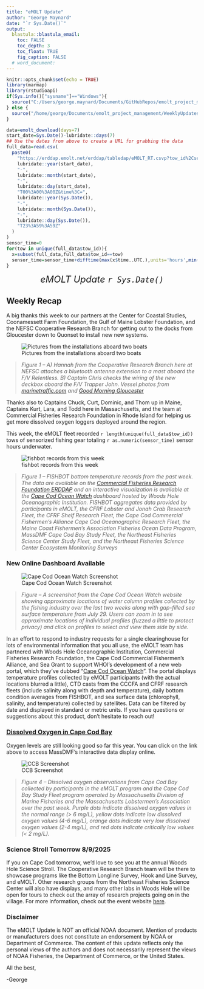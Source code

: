 ```yaml
---
title: "eMOLT Update"
author: "George Maynard"
date: "`r Sys.Date()`"  
output: 
  blastula::blastula_email:
    toc: FALSE
    toc_depth: 3
    toc_float: TRUE
    fig_caption: FALSE
  # word_document:
---
```

  
```r
knitr::opts_chunk$set(echo = TRUE)
library(marmap)
library(rstudioapi)
if(Sys.info()["sysname"]=="Windows"){
  source("C:/Users/george.maynard/Documents/GitHubRepos/emolt_project_management/WeeklyUpdates/forecast_check/R/emolt_download.R")
} else {
  source("/home/george/Documents/emolt_project_management/WeeklyUpdates/forecast_check/R/emolt_download.R")
}

data=emolt_download(days=7)
start_date=Sys.Date()-lubridate::days(7)
## Use the dates from above to create a URL for grabbing the data
full_data=read.csv(
  paste0(
    "https://erddap.emolt.net/erddap/tabledap/eMOLT_RT.csvp?tow_id%2Csegment_type%2Ctime%2Clatitude%2Clongitude%2Cdepth%2Ctemperature%2Csensor_type&segment_type=3&time%3E=",
    lubridate::year(start_date),
    "-",
    lubridate::month(start_date),
    "-",
    lubridate::day(start_date),
    "T00%3A00%3A00Z&time%3C=",
    lubridate::year(Sys.Date()),
    "-",
    lubridate::month(Sys.Date()),
    "-",
    lubridate::day(Sys.Date()),
    "T23%3A59%3A59Z"
  )
)
sensor_time=0
for(tow in unique(full_data$tow_id)){
  x=subset(full_data,full_data$tow_id==tow)
  sensor_time=sensor_time+difftime(max(x$time..UTC.),units='hours',min(x$time..UTC.))
}
```

<center> 

<font size="5"> *eMOLT Update `r Sys.Date()` * </font>
  
</center>
  
## Weekly Recap 

A big thanks this week to our partners at the Center for Coastal Studies, Coonamessett Farm Foundation, the Gulf of Maine Lobster Foundation, and the NEFSC Cooperative Research Branch for getting out to the docks from Gloucester down to Quonset to install new new systems. 

![Pictures from the installations aboard two boats](relentless.jpg)

> *Figure 1 -- A) Hannah from the Cooperative Research Branch here at NEFSC attaches a bluetooth antenna extension to a mast aboard the F/V Relentless. B) Captain Chris checks the wiring of the new deckbox aboard the F/V Trapper John. Vessel photos from [marinetraffic.com](https://www.marinetraffic.com/en/photos/of/ships/shipid:3555299/shipname:RELENTLESS?order=date_uploaded) and [Good Morning Gloucester](https://goodmorninggloucester.com/2019/07/16/all-aluminum-construction-lobsterboat-f-v-trapper-john-heads-out-to-harvest-lobster/)*

Thanks also to Captains Chuck, Curt, Dominic, and Thom up in Maine, Captains Kurt, Lara, and Todd here in Massachusetts, and the team at Commercial Fisheries Research Foundation in Rhode Island for helping us get more dissolved oxygen loggers deployed around the region.     

This week, the eMOLT fleet recorded `r length(unique(full_data$tow_id))` tows of sensorized fishing gear totaling `r as.numeric(sensor_time)` sensor hours underwater. 

![fishbot records from this week](FISHBOT.png)

> *Figure 1 -- FISHBOT bottom temperature records from the past week. The data are available on the [Commercial Fisheries Research Foundation ERDDAP](https://erddap.ondeckdata.com/erddap/tabledap/fishbot_realtime.html) and an interactive visualization is available at the [Cape Cod Ocean Watch](https://ccocean.whoi.edu/index.html) dashboard hosted by Woods Hole Oceanographic Institution. FISHBOT aggregates data provided by participants in eMOLT, the CFRF Lobster and Jonah Crab Research Fleet, the CFRF Shelf Research Fleet, the Cape Cod Commercial Fishermen's Alliance Cape Cod Oceanographic Research Fleet, the Maine Coast Fishermen's Association Fisheries Ocean Data Program, MassDMF Cape Cod Bay Study Fleet, the Northeast Fisheries Science Center Study Fleet, and the Northeast Fisheries Science Center Ecosystem Monitoring Surveys*


### New Online Dashboard Available

![Cape Cod Ocean Watch Screenshot](ccow.jpg)

> *Figure -- A screenshot from the Cape Cod Ocean Watch website showing approximate locations of water column profiles collected by the fishing industry over the last two weeks along with gap-filled sea surface temperature from July 29. Users can zoom in to see approximate locations of individual profiles (fuzzed a little to protect privacy) and click on profiles to select and view them side by side.*

In an effort to respond to industry requests for a single clearinghouse for lots of environmental information that you all use, the eMOLT team has partnered with Woods Hole Oceanographic Institution, Commercial Fisheries Research Foundation, the Cape Cod Commercial Fishermen's Alliance, and Sea Grant to support WHOI's development of a new web portal, which they've dubbed "[Cape Cod Ocean Watch](https://ccocean.whoi.edu/index.html)". The portal displays temperature profiles collected by eMOLT participants (with the actual locations blurred a little), CTD casts from the CCCFA and CFRF research fleets (include salinity along with depth and temperature), daily bottom condition averages from FISHBOT, and sea surface data (chlorophyll, salinity, and temperature) collected by satellites. Data can be filtered by date and displayed in standard or metric units. If you have questions or suggestions about this product, don't hesitate to reach out!

### [Dissolved Oxygen in Cape Cod Bay](https://experience.arcgis.com/experience/0d553dfc6c60487cb1f4d20b5366ee0b/page/Map-Page/)

Oxygen levels are still looking good so far this year. You can click on the link above to access MassDMF's interactive data display online.

![CCB Screenshot](CCB_screenshot.jpg)

> *Figure 4 -- Dissolved oxygen observations from Cape Cod Bay collected by participants in the eMOLT program and the Cape Cod Bay Study Fleet program operated by Massachusetts Division of Marine Fisheries and the Massachusetts Lobstermen's Association over the past week. Purple dots indicate dissolved oxygen values in the normal range (> 6 mg/L), yellow dots indicate low dissolved oxygen values (4-6 mg/L), orange dots indicate very low dissolved oxygen values (2-4 mg/L), and red dots indicate critically low values (< 2 mg/L).*

### Science Stroll Tomorrow 8/9/2025

If you on Cape Cod tomorrow, we'd love to see you at the annual Woods Hole Science Stroll. The Cooperative Research Branch team will be there to showcase programs like the Bottom Longline Survey, Hook and Line Survey, and eMOLT. Other research groups from the Northeast Fisheries Science Center will also have displays, and many other labs in Woods Hole will be open for tours to check out the array of research projects going on in the village. For more information, check out the event website [here](https://woodsholesciencestroll.org/). 


### Disclaimer
  
The eMOLT Update is NOT an official NOAA document. Mention of products or manufacturers does not constitute an endorsement by NOAA or Department of Commerce. The content of this update reflects only the personal views of the authors and does not necessarily represent the views of NOAA Fisheries, the Department of Commerce, or the United States.


All the best,

-George
